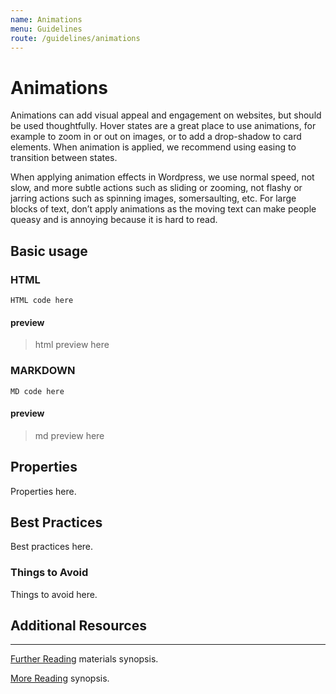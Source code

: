```yaml
---
name: Animations
menu: Guidelines
route: /guidelines/animations
---
```


# Animations

Animations can add visual appeal and engagement on websites, but should be used thoughtfully. Hover states are a great place to 
use animations, for example to zoom in or out on images, or to add a drop-shadow to card elements. When animation is applied, 
we recommend using easing to transition between states.

When applying animation effects in Wordpress, we use normal speed, not slow, and more subtle actions such as sliding or zooming, 
not flashy or jarring actions such as spinning images, somersaulting, etc. For large blocks of text, don’t apply animations as 
the moving text can make people queasy and is annoying because it is hard to read.

## Basic usage

### HTML

`HTML code here`

#### preview

> html preview here

### MARKDOWN 

`MD code here`

#### preview

> md preview here

## Properties

Properties here.

## Best Practices

Best practices here.

### Things to Avoid

Things to avoid here.

## Additional Resources
---

[Further Reading](# "further reading alt") materials synopsis.

[More Reading](# "more reading alt") synopsis.
